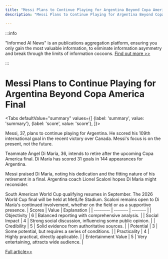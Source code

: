 ```yaml
---
title: "Messi Plans to Continue Playing for Argentina Beyond Copa America Final"
description: "Messi Plans to Continue Playing for Argentina Beyond Copa America Final"

---
```



:::info

"Informed AI News" is an publications aggregation platform, ensuring you only gain the most valuable information, to eliminate information asymmetry and break through the limits of information cocoons.  [Find out more >>](/)

:::

# Messi Plans to Continue Playing for Argentina Beyond Copa America Final


<Tabs
	defaultValue="summary"
	values={[
	{label: 'summary', value: 'summary'},
	{label: 'score', value: 'score'},
]}>
<TabItem value="summary">


Messi, 37, plans to continue playing for Argentina. He scored his 109th international goal in the recent victory over Canada. Messi's focus is on the present, not the future.

Teammate Ángel Di María, 36, intends to retire after the upcoming Copa America final. Di María has scored 31 goals in 144 appearances for Argentina.

Messi praised Di María, noting his dedication and the fitting nature of his retirement in a final. Argentina coach Lionel Scaloni hopes Di María might reconsider.

South American World Cup qualifying resumes in September. The 2026 World Cup final will be held at MetLife Stadium. Scaloni remains open to Di María's continued involvement, whether on the field or as a supportive presence.
</TabItem>
<TabItem value="score">
	| Scores     | Value   | Explanation |
	| -------- | ------- | ------- |
	| Objectivity  | 6    | Balanced reporting with comprehensive analysis.    |
	| Social Impact | 4     | Strong social discussion, influencing some public opinion.    |
	| Credibility    | 5    | Solid evidence from authoritative sources.    |
	| Potential    | 3    | Some potential, but requires a series of conditions.    |
	| Practicality    | 4    | Highly practical, directly applicable.    |
	| Entertainment Value    | 5    | Very entertaining, attracts wide audience.    |
</TabItem>
</Tabs>

[Full article>>](https://apnews.com/article/messi-argentina-d65bd6022f8e7f6a9f410152f511c16b)
